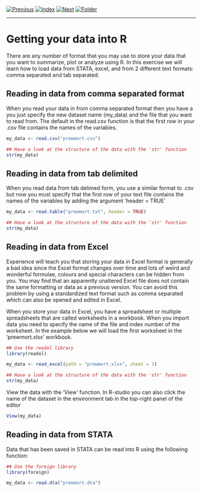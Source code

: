[![Previous](../../img/previous.png)](../lesson1/lesson1_3.html)
[![Index](../../img/home.png)](../../index.html)
[![Next](../../img/next.png)](../lesson3/lesson3_1.html)
[![Folder](../../img/folder.png)](./)

---

# Getting your data into R

There are any number of format that you may use to store your data
that you want to summarize, plot or analyze using R. In this exercise
we will learn how to load data from STATA, excel, and from 2 different
text formats: comma separated and tab separated.

## Reading in data from comma separated format

When you read your data in from comma separated format then you have a
you just specify the new dataset name (my_data) and the file that you
want to read from. The default in the read.csv function is that the
first row in your .csv file contains the names of the variables.

```r

my_data <- read.csv("prewmort.csv")

## Have a look at the structure of the data with the 'str' function
str(my_data)

```

## Reading in data from tab delimited

When you read data from tab delimed form, you use a similar format to
.csv but now you must specify that the first row of your text file
contains the names of the variables by adding the argument 'header = TRUE'

```r

my_data <- read.table("prewmort.txt", header = TRUE)

## Have a look at the structure of the data with the 'str' function
str(my_data)

```


## Reading in data from Excel

Experience will teach you that storing your data in Excel format is
generally a bad idea since the Excel format changes over time and lots
of weird and wonderful formulae, colours and special characters can be
hidden from you. You may find that an apparently unaltered Excel file
does not contain the same formatting or data as a previous
version. You can avoid this problem by using a standardized text
format such as comma separated which can also be opened and edited in
Excel.

When you store your data in Excel, you have a spreadsheet or multiple
spreadsheets that are called worksheets in a workbook. When you import
data you need to specify the name of the file and index number of the
worksheet. In the example below we will load the first worksheet in
the 'prewmort.xlsx' workbook.

```r

## Use the readxl library
library(readxl)

my_data <- read_excel(path = "prewmort.xlsx", sheet = 1)

## Have a look at the structure of the data with the 'str' function
str(my_data)


```


View the data with the 'View' function. In R-studio you can also click
the name of the dataset in the environment tab in the top-right panel
of the editor


```r

View(my_data)
```

## Reading in data from STATA

Data that has been saved in STATA can be read into R using the
following function:

```r

## Use the foreign library
library(foreign)

my_data <- read.dta("prewmort.dta")

```

